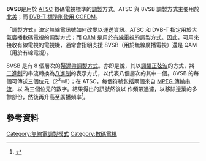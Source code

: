 '''8VSB'''是用於 [[ATSC|ATSC]] 數碼電視標準的[[調製|調製]]方式。ATSC 與 8VSB 調製方式主要用於[[北美|北美]]；而 [[COFDM#DVB-T|DVB-T 標準則使用 COFDM]]。

「調製方式」決定無線電訊號如何改變以運送資訊。ATSC 和 DVB-T 指定用於大氣廣播數碼電視的調製方式；而 [[正交幅度调制|QAM]] 是用於[[有線電視|有線電視]]的調製方式。因此，可用來接收有線電視的電視機，通常會指明支援 8VSB（用於無線廣播電視）還是 QAM（用於有線電視）。

8VSB 是有 8 個層次的[[单边带调制#残留边带（VSB）|殘邊帶調製方式]]。亦即是說，其以[[調幅|調幅]][[正弦波|正弦波]]的方式，將[[二進制|二進制]]的串流轉換為[[八進制|八進制]]的表示方式，以代表八個層次的其中一個。8VSB 的每個{{link-en|符元率|symbol rate}}可傳送三個位元（2<sup>3</sup>=8）；在 ATSC，每個符號包括兩個來自 [[MPEG2-TS|MPEG 傳輸串流]]，以 {{link-en|網格調製|trellis modulation}}為三個位元的數字。結果得出的訊號然後以 {{link-en|奈奎斯特濾波器|Nyquist filter}}作頻帶過濾，以移除邊葉的多餘部份，然後再升高至廣播頻率<ref>{{cite web|url=http://www.arrl.org/files/file/Technology/TV_Channels/8_Bit_VSB.pdf|title=WHAT EXACTLY IS 8-VSB ANYWAY?|last=Sparano|first=David|year=1997|accessdate=8 Nov 2012|archive-date=2015-09-23|archive-url=https://web.archive.org/web/20150923174113/http://www.arrl.org/files/file/Technology/TV_Channels/8_Bit_VSB.pdf|dead-url=no}}</ref>。
==參考資料==
{{reflist}}

[[Category:無線電調製模式|Category:無線電調製模式]]
[[Category:數碼電視|Category:數碼電視]]
